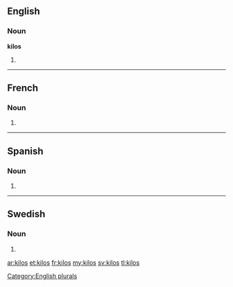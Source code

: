 ==English==

===Noun===
'''kilos'''

# {{plural of|[[kilo]]}}

[[Category:English plurals]]

----

==French==

===Noun===
{{infl|fr|noun}}

# {{plural of|[[kilo#French|kilo]]|lang=fr}}

----
==Spanish==

===Noun===
{{infl|es|noun form|g=m|g2=p}}

# {{plural of|nocat=1|[[kilo#Spanish|kilo]]|lang=es}}

----

==Swedish==

===Noun===
{{infl|sv|noun form}}

# {{sv-noun-form-indef-gen|kilo}}

[[ar:kilos]]
[[et:kilos]]
[[fr:kilos]]
[[my:kilos]]
[[sv:kilos]]
[[tl:kilos]]